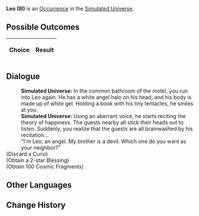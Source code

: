 {{Simulated Universe Event Infobox
|title         = Leo (III)
|image         = Random Event Twin.png
|type          =
|domains_su    = Occurrence
|domains_ext   = Occurrence
|domains_swarm = 
|domains_gng   = 
|requirements  =
|prev          = {{tx}}
|next          = {{tx}}
|indexRewards  =
|characters    = 
}}
'''Leo (III)''' is an [[Simulated Universe/Occurrence|Occurrence]] in the [[Simulated Universe]].

==Possible Outcomes==
{| class="article-table"
!Choice
!Result

|}

<!--
==Gameplay Notes==

-->
==Dialogue==
{{Dialogue Start}}
:'''Simulated Universe:''' In the common bathroom of the motel, you run into Leo again. He has a white angel halo on his head, and his body is made up of white gel. Holding a book with his tiny tentacles, he smiles at you.
:'''Simulated Universe:''' Using an aberrant voice, he starts reciting the theory of happiness. The guests nearby all stick their heads out to listen. Suddenly, you realize that the guests are all brainwashed by his recitation...
:"I'm Leo, an angel. My brother is a devil. Which one do you want as your neighbor?"
;(Discard a Curio)
;(Obtain a 2-star Blessing)
;(Obtain 100 Cosmic Fragments)
{{Dialogue End}}

==Other Languages==
{{Other Languages
|en   = Leo (III)
|zhs  = 里奥（其三）
|zht  = 里奧（其三）
|ja   = リオ（その3）
|ko   = 레오 (3)
|es   = Leo (III)
|fr   = Leo (III)
|ru   = Лео III
|th   = Leo (3)
|vi   = Leo 3
|de   = Leo (Teil 3)
|id   = Leo (3)
|pt   = Leo (III)
}}

==Change History==
{{Change History|1.0}}
